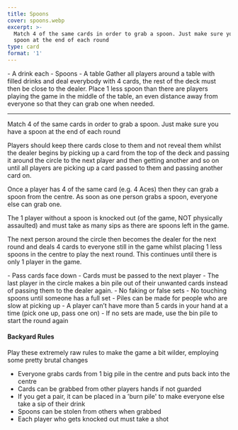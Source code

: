 ```yaml
---
title: Spoons
cover: spoons.webp
excerpt: >-
  Match 4 of the same cards in order to grab a spoon. Just make sure you have a
  spoon at the end of each round
type: card
format: '1'
---
```


<GameHero
  cover="/BeerGoggleGames/images/spoons.webp"
  alt="Spoons"
/>

<GameSection title="Equipment" icon="/BeerGoggleGames/images/liquor.webp">
-   A drink each
-   Spoons
-   A table
</GameSection>

<GameSection title="Setup" icon="/BeerGoggleGames/images/settings.webp">
Gather all players around a table with filled drinks and deal everybody with 4 cards, the rest of the deck must then be close to the dealer. Place 1 less spoon than there are players playing the game in the middle of the table, an even distance away from everyone so that they can grab one when needed.

* * *
</GameSection>

<GameSection title="Aim of the Game" icon="/BeerGoggleGames/images/target.webp">
<p>Match 4 of the same cards in order to grab a spoon. Just make sure you have a spoon at the end of each round</p>
</GameSection>

<GameSection title="How to Play" icon="/BeerGoggleGames/images/question.webp">
Players should keep there cards close to them and not reveal them whilst the dealer begins by picking up a card from the top of the deck and passing it around the circle to the next player and then getting another and so on until all players are picking up a card passed to them and passing another card on.

Once a player has 4 of the same card (e.g. 4 Aces) then they can grab a spoon from the centre. As soon as one person grabs a spoon, everyone else can grab one.

The 1 player without a spoon is knocked out (of the game, NOT physically assaulted) and must take as many sips as there are spoons left in the game.

The next person around the circle then becomes the dealer for the next round and deals 4 cards to everyone still in the game whilst placing 1 less spoons in the centre to play the next round. This continues until there is only 1 player in the game.
</GameSection>

<GameSection title="Rules" icon="/BeerGoggleGames/images/rules.webp">
-   Pass cards face down
-   Cards must be passed to the next player
-   The last player in the circle makes a bin pile out of their unwanted cards instead of passing them to the dealer again.
-   No faking or false sets
-   No touching spoons until someone has a full set
-   Piles can be made for people who are slow at picking up
-   A player can’t have more than 5 cards in your hand at a time (pick one up, pass one on)
-   If no sets are made, use the bin pile to start the round again
</GameSection>

<GameSection title="Special Edition" icon="/BeerGoggleGames/images/special.webp">

<h4>Backyard Rules</h4>

Play these extremely raw rules to make the game a bit wilder, employing some pretty brutal changes

-   Everyone grabs cards from 1 big pile in the centre and puts back into the centre
-   Cards can be grabbed from other players hands if not guarded
-   If you get a pair, it can be placed in a 'burn pile' to make everyone else take a sip of their drink
-   Spoons can be stolen from others when grabbed
-   Each player who gets knocked out must take a shot
</GameSection>

<ShareButtons title="Spoons" />

<FeedbackCard>
</FeedbackCard>
